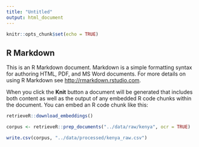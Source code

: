 ```yaml
---
title: "Untitled"
output: html_document
---
```


```r
knitr::opts_chunk$set(echo = TRUE)
```

## R Markdown

This is an R Markdown document. Markdown is a simple formatting syntax for authoring HTML, PDF, and MS Word documents. For more details on using R Markdown see <http://rmarkdown.rstudio.com>.

When you click the **Knit** button a document will be generated that includes both content as well as the output of any embedded R code chunks within the document. You can embed an R code chunk like this:
```r
retrieveR::download_embeddings()
```

```r
corpus <- retrieveR::prep_documents("../data/raw/kenya", ocr = TRUE)
```

```r
write.csv(corpus, "../data/processed/kenya_raw.csv")
```
